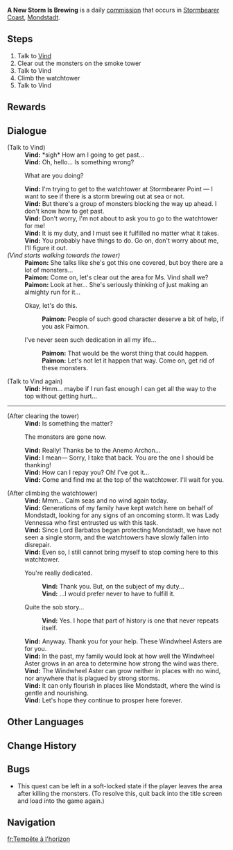 {{Quest Infobox
|id            = 20040
|type          = Commission
|image         = Commission A New Storm is Brewing.png
|summary       = Vind asks the Traveler to clear the area around the watchtower at Stormbearer Point so she can check for any incoming storms.
|startLocation = [[Stormbearer Coast]], [[Mondstadt]]
|characters    = Traveler; Vind
|region        = Mondstadt
|npc           = Vind
|other         = 
*AR-Dependent Rewards
*Additional Rewards:
{{Card|Windwheel Aster|4}}
}}

'''A New Storm Is Brewing''' is a daily [[commission]] that occurs in [[Stormbearer Coast]], [[Mondstadt]].

==Steps==
#Talk to [[Vind]]
#Clear out the monsters on the smoke tower
#Talk to Vind
#Climb the watchtower
#Talk to Vind

==Rewards==
{{Commission Rewards|full}}

==Dialogue==
{{Quest Description|Sister Vind wishes to get to the top of the watchtower but something has gotten in her way. She's trying to think of a way through...}}
{{Dialogue start}}
;(Talk to Vind)
:'''Vind:''' *sigh* How am I going to get past...
:'''Vind:''' Oh, hello... Is something wrong?
:{{DIcon}} What are you doing?
:'''Vind:''' I'm trying to get to the watchtower at Stormbearer Point &mdash; I want to see if there is a storm brewing out at sea or not.
:'''Vind:''' But there's a group of monsters blocking the way up ahead. I don't know how to get past.
:'''Vind:''' Don't worry, I'm not about to ask you to go to the watchtower for me!
:'''Vind:''' It is my duty, and I must see it fulfilled no matter what it takes.
:'''Vind:''' You probably have things to do. Go on, don't worry about me, I'll figure it out.
;''(Vind starts walking towards the tower)''
:'''Paimon:''' She talks like she's got this one covered, but boy there are a lot of monsters...
:'''Paimon:''' Come on, let's clear out the area for Ms. Vind shall we?
:'''Paimon:''' Look at her... She's seriously thinking of just making an almighty run for it...
:{{DIcon}} Okay, let's do this.
::'''Paimon:''' People of such good character deserve a bit of help, if you ask Paimon.
:{{DIcon}} I've never seen such dedication in all my life...
::'''Paimon:''' That would be the worst thing that could happen.
::'''Paimon:''' Let's not let it happen that way. Come on, get rid of these monsters.

;(Talk to Vind again)
:'''Vind:''' Hmm... maybe if I run fast enough I can get all the way to the top without getting hurt...
----
;(After clearing the tower)
:'''Vind:''' Is something the matter?
:{{DIcon}} The monsters are gone now.
:'''Vind:''' Really! Thanks be to the Anemo Archon...
:'''Vind:''' I mean&mdash; Sorry, I take that back. You are the one I should be thanking!
:'''Vind:''' How can I repay you? Oh! I've got it...
:'''Vind:''' Come and find me at the top of the watchtower. I'll wait for you.

;(After climbing the watchtower)
:'''Vind:''' Mmm... Calm seas and no wind again today.
:'''Vind:''' Generations of my family have kept watch here on behalf of Mondstadt, looking for any signs of an oncoming storm. It was Lady Vennessa who first entrusted us with this task.
:'''Vind:''' Since Lord Barbatos began protecting Mondstadt, we have not seen a single storm, and the watchtowers have slowly fallen into disrepair.
:'''Vind:''' Even so, I still cannot bring myself to stop coming here to this watchtower.
:{{DIcon}} You're really dedicated.
::'''Vind:''' Thank you. But, on the subject of my duty...
::'''Vind:''' ...I would prefer never to have to fulfill it.
:{{DIcon}} Quite the sob story...
::'''Vind:''' Yes. I hope that part of history is one that never repeats itself.
:'''Vind:''' Anyway. Thank you for your help. These Windwheel Asters are for you.
:'''Vind:''' In the past, my family would look at how well the Windwheel Aster grows in an area to determine how strong the wind was there.
:'''Vind:''' The Windwheel Aster can grow neither in places with no wind, nor anywhere that is plagued by strong storms.
:'''Vind:''' It can only flourish in places like Mondstadt, where the wind is gentle and nourishing.
:'''Vind:''' Let's hope they continue to prosper here forever.
{{Dialogue end}}

==Other Languages==
{{Other Languages
|en      = A New Storm Is Brewing
|zhs     = 新的风暴尚未出现
|zhs_rm  = Xīn de Fēngbào Shàngwèi Chūxiàn
|zht     = 新的風暴尚未出現
|zht_rm  = Xīn de Fēngbào Shàngwèi Chūxiàn
|zh_tl   = A New Storm has Yet to Emerge
|ja      = まだ見ぬ新たな嵐
|ja_rm   = Mada Minu Arata-na Kaze
|ja_tl   = Still Unseen New Winds
|ko      = 아직 나타나지 않은 새로운 폭풍
|ko_rm   = 
|ko_tl   = 
|es      = Una nueva tormenta se avecina
|es_tl   = A New Storm is Brewing
|fr      = Tempête à l'horizon
|fr_tl   = Storm on the Horizon
|ru      = Грядёт буря
|ru_tl   = 
|th      = พายุลูกใหม่
|th_rm   = 
|th_tl   = New Storm
|vi      = Trận Bão Mới Chưa Xuất Hiện
|vi_tl   = A New Storm has yet to Appear
|de      = Ein neuer Sturm zieht auf
|de_tl   = A New Storm is Brewing
|id      = Badai yang Belum Terlihat
|id_tl   = A Storm that has yet to Appear
|pt      = Uma nova tempestade está se formando
|pt_tl   = A New Storm is Brewing
}}

==Change History==
{{Change History|1.0}}

==Bugs==
* This quest can be left in a soft-locked state if the player leaves the area after killing the monsters. (To resolve this, quit back into the title screen and load into the game again.)
==Navigation==
{{Commission Navbox|Mondstadt|Standalone}}

[[fr:Tempête à l'horizon]]